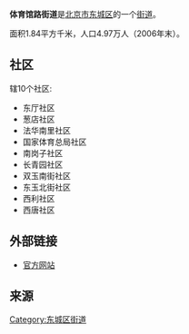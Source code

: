 {{Coord|39.8858|N|116.4221|E|scale:10000|display=title}}
{{中国乡级行政区
|景观照片文件名 = General Administration of Sport of China (20200803123840).jpg
|景观照片描述 = [[国家体育总局|国家体育总局]]
|汉语拼音 = 
|其他语言 = 
|其他语言名称 = 
|旧称 = 
|地名出处 = 
|位置图文件名 = 
|位置图描述 = 
|自定义图片= 
|建置时间 = 
|政府驻地 = 
|毗邻 = 
|总面积 = 
|总人口 = 
|总人口年份 = 
|户籍人口 = 
|户籍人口年份 = 
|常住人口 = 
|常住人口年份 = 
|人口密度 = 
|GDP = 
|GDP年份 = 
|邮政编码 = 
|电话区号 = 10
|官方网站 = 
|网站名称 = 
|11/01/01/015/000}}
'''体育馆路街道'''是[[北京市|北京市]][[东城区_(北京市)|东城区]]的一个[[街道_(行政区划)|街道]]。

面积1.84平方千米，人口4.97万人（2006年末）。

==社区==
辖10个社区:
*东厅社区
*葱店社区
*法华南里社区
*国家体育总局社区
*南岗子社区
*长青园社区
*双玉南街社区
*东玉北街社区
*西利社区
*西唐社区

==外部链接==
*[https://web.archive.org/web/20090729071739/http://tygl.bjcs.gov.cn/web2/index.jsp 官方网站]

==来源==
{{Reflist|2}}

{{北京市东城区行政区划}}
{{北京行政区划小作品}}

[[Category:东城区街道|Category:东城区街道]]